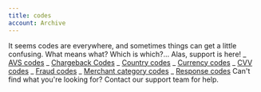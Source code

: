 ```yaml
---
title: codes
account: Archive
---
```


It seems codes are everywhere, and sometimes things can get a little confusing. What means what? Which is which?... Alas, support is here! _ [AVS codes](doc:avs-codes) _ [Chargeback Codes](doc:chargeback-codes) _ [Country codes](doc:country-codes) _ [Currency codes](doc:currency-codes) _ [CVV codes](doc:cvv-codes) _ [Fraud codes](doc:fraud-codes) _ [Merchant category codes](doc:merchant-category-codes) _ [Response codes](doc:response-codes) Can't find what you're looking for? Contact our support team for help.
